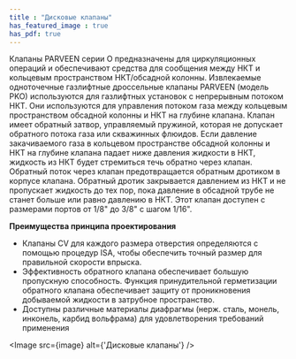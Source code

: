 ```yaml
---
title : "Дисковые клапаны"
has_featured_image : true
has_pdf: true
---
```


Клапаны PARVEEN серии O предназначены для циркуляционных операций и обеспечивают средства для сообщения между НКТ и кольцевым пространством НКТ/обсадной колонны.
Извлекаемые одноточечные газлифтные дроссельные клапаны PARVEEN (модель PKO) используются для газлифтных установок с непрерывным потоком НКТ. Они используются для управления потоком газа между кольцевым пространством обсадной колонны и НКТ на глубине клапана. Клапан имеет обратный затвор, управляемый пружиной, которая не допускает обратного потока газа или скважинных флюидов. Если давление закачиваемого газа в кольцевом пространстве обсадной колонны и НКТ на глубине клапана падает ниже давления жидкости в НКТ, жидкость из НКТ будет стремиться течь обратно через клапан. Обратный поток через клапан предотвращается обратным дротиком в корпусе клапана. Обратный дротик закрывается давлением из НКТ и не пропускает жидкость до тех пор, пока давление в обсадной трубе не станет больше или равно давлению в НКТ. Этот клапан доступен с размерами портов от 1/8" до 3/8" с шагом 1/16".

**Преимущества принципа проектирования**

* Клапаны CV для каждого размера отверстия определяются с помощью процедур ISA, чтобы обеспечить точный размер для правильной скорости впрыска.
* Эффективность обратного клапана обеспечивает большую пропускную способность. Функция принудительной герметизации обратного клапана обеспечивает защиту от проникновения добываемой жидкости в затрубное пространство.
* Доступны различные материалы диафрагмы (нерж. сталь, монель, инконель, карбид вольфрама) для удовлетворения требований применения

<Image src={image} alt={'Дисковые клапаны'} />